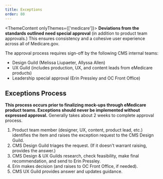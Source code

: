 ```yaml
---
title: Exceptions
order: 80
---
```

<ThemeContent onlyThemes={['medicare']}>
<b>Deviations from the standards outlined need special approval</b> (in addition to product team approvals.) This ensures consistency and a cohesive user experience across all of Medicare.gov.

The approval process requires sign-off by the following CMS internal teams:

- Design Guild (Melissa Liupaeter, Allyssa Allen)
- UX Guild (includes production, UX, and content leads from eMedicare products)
- Leadership special approval (Erin Pressley and OC Front Office)

## Exceptions Process

<b>This process occurs prior to finalizing mock-ups through eMedicare product teams. Exceptions should never be implemented without expressed approval.</b> Generally takes about 2 weeks to complete approval process.

1. Product team member (designer, UX, content, product lead, etc.) identifies the item and raises the exception request to the CMS Design Guild.
2. CMS Design Guild triages the request. (If it doesn't warrant raising, provides the answer.)
3. CMS Design & UX Guilds research, check feasibility, make final recommendation, and send to Erin Pressley.
4. Erin makes decision (and raises to OC Front Office, if needed).
5. CMS UX Guild provides answer and updates guidance.

</ThemeContent>